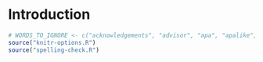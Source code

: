 # Introduction

```r
# WORDS_TO_IGNORE <- c("acknowledgements", "advisor", "apa", "apalike", "biblio", "BLUM", "bookdown", "Complexité", "csl", "de", "EDISCE", "Environnement", "et", "IMAG", "Informatique", "Ingénierie", "l'Ingénierie", "lof", "Mathématiques", "Médicale", "Santé", "TIMC")
source("knitr-options.R")
source("spelling-check.R")
```
